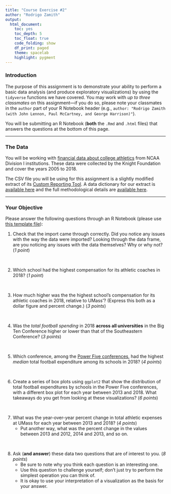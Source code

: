 ```yaml
---
title: "Course Exercise #2"
author: "Rodrigo Zamith"
output:
  html_document:
    toc: yes
    toc_depth: 5
    toc_float: true
    code_folding: show
    df_print: paged
    theme: spacelab
    highlight: pygment
---
```


### Introduction

The purpose of this assignment is to demonstrate your ability to perform a basic data analysis (and produce exploratory visualizations) by using the `tidyverse` functions we have covered. You may work with *up to three classmates* on this assignment---if you do so, please note your classmates in the `author` part of your R Notebook header (e.g., `author: "Rodrigo Zamith (with John Lennon, Paul McCartney, and George Harrison)"`).

You will be submitting an R Notebook (**both** the `.Rmd` and `.html` files) that answers the questions at the bottom of this page.

-----

### The Data

You will be working with [financial data about college athletics](http://cafidatabase.knightcommission.org/) from NCAA Division I institutions. These data were collected by the Knight Foundation and cover the years 2005 to 2018.

The CSV file you will be using for this assignment is a slightly modified extract of its [Custom Reporting Tool](http://cafidatabase.knightcommission.org/reports). A data dictionary for our extract is [available here](https://zamith.umasscreate.net/data/cafi_data_dictionary.xls) and the full methodological details are [available here](http://cafidatabase.knightcommission.org/about-the-data).

-----

### Your Objective

Please answer the following questions through an R Notebook (please use [this template file](https://zamith.umasscreate.net/data/exercise_2_yourname.Rmd)):

1. Check that the import came through correctly. Did you notice any issues with the way the data were imported? Looking through the data frame, are you noticing any issues with the data themselves? Why or why not? (*1 point*)

&nbsp;

2. Which school had the highest compensation for its athletic coaches in 2018? (*1 point*)

&nbsp;

3. How much higher was the the highest school's compensation for its athletic coaches in 2018, relative to UMass'? (Express this both as a dollar figure and percent change.) (*3 points*)

&nbsp;

4. Was the _total football spending_ in 2018 **across all universities** in the Big Ten Conference higher or lower than that of the Southeastern Conference? (*3 points*)

&nbsp;

5. Which conference, among the [Power Five conferences](https://en.wikipedia.org/wiki/Power_Five_conferences), had the highest _median_ total football expenditure among its schools in 2018? (*4 points*)

&nbsp;

6. Create a series of box plots using `ggplot2` that show the distribution of total football expenditures by schools in the Power Five conferences, with a different box plot for each year between 2013 and 2018. What takeaways do you get from looking at these visualizations? (*6 points*)

&nbsp;

7. What was the year-over-year percent change in total athletic expenses at UMass for each year between 2013 and 2018? (*4 points*)
    - Put another way, what was the percent change in the values between 2013 and 2012, 2014 and 2013, and so on.

&nbsp;

8. Ask (**and answer**) these data two questions that are of interest to you. (*8 points*)
    - Be sure to note why you think each question is an interesting one.
    - Use this question to challenge yourself; don't just try to perform the simplest operation you can think of.
    - It is okay to use your interpretation of a visualization as the basis for your answer.
